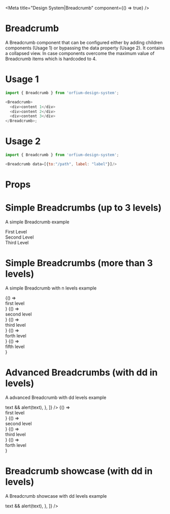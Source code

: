
<Meta title="Design System|Breadcrumb" component={() => true} />

# Breadcrumb

A Breadcrumb component that can be configured either by adding children components (Usage 1) or bypassing the data property (Usage 2).
It contains a collapsed view. In case components overcome the maximum value of Breadcrumb items which is hardcoded to 4.

# Usage 1

```js
import { Breadcrumb } from 'orfium-design-system';

<Breadcrumb>
  <div>content 1</div>
  <div>content 2</div>
  <div>content 3</div>
</Breadcrumb>;
```

# Usage 2

```js
import { Breadcrumb } from 'orfium-design-system';

<Breadcrumb data=[{to:"/path", label: "label"}]/>
```

# Props

<Props of={Breadcrumb} />

# Simple Breadcrumbs (up to 3 levels)

A simple Breadcrumb example

<Preview>
  <Story name="Simple Breadcrumbs">
    <Stack>
      <Breadcrumb>
        <div>First Level</div>
        <div>Second Level</div>
        <div>Third Level</div>
      </Breadcrumb>
    </Stack>
  </Story>
</Preview>

# Simple Breadcrumbs (more than 3 levels)

A simple Breadcrumb with n levels example

<Preview>
  <Story name="Simple Breadcrumbs with options">
    <Stack>
      <Router>
        <Breadcrumb
          data={[
            { to: '/first-level', label: 'First Level' },
            { to: '/second-level', label: 'Second Level' },
            { to: '/third-level', label: 'Third Level' },
            { to: '/forth-level', label: 'Forth Level' },
            { to: '/fifth-level', label: 'Fifth Level' },
          ]}
        />
        <Switch>
          <Route path="/first-level">{() => <div>first level</div>}</Route>
          <Route path="/second-level">{() => <div>second level</div>}</Route>
          <Route path="/third-level">{() => <div>third level</div>}</Route>
          <Route path="/forth-level">{() => <div>forth level</div>}</Route>
          <Route path="/fifth-level">{() => <div>fifth level</div>}</Route>
        </Switch>
      </Router>
    </Stack>
  </Story>
</Preview>

# Advanced Breadcrumbs (with dd in levels)

A advanced Breadcrumb with dd levels example

<Preview>
  <Story name="Advanced Breadcrumbs with options per data item">
    <Stack>
      <Router>
        <Breadcrumb
          data={[
            { to: '/first-level', label: 'First Level', options: ['ITEM 1', 'ITEM 2'] },
            { to: '/second-level', label: 'Second Level', options: ['ITEM 1', 'ITEM 2'] },
            { to: '/third-level', label: 'Third Level', options: ['ITEM 1', 'ITEM 2'] },
            { to: '/forth-level', label: 'Forth Level', options: ['ITEM 1', 'ITEM 2'] },
            {
              to: '',
              label: 'Fifth Level',
              options: ['ITEM 1', 'ITEM 2'],
              onChangeHandler: text => text && alert(text),
            },
          ]}
        />
        <Switch>
          <Route path="/first-level">{() => <div>first level</div>}</Route>
          <Route path="/second-level">{() => <div>second level</div>}</Route>
          <Route path="/third-level">{() => <div>third level</div>}</Route>
          <Route path="/forth-level">{() => <div>forth level</div>}</Route>
        </Switch>
      </Router>
    </Stack>
  </Story>
</Preview>

# Breadcrumb showcase (with dd in levels)

A Breadcrumb showcase with dd levels example

<Preview>
  <Story name="Breadcrumb showcase">
    <Stack>
      <BreadcrumbShowcase
        initData={[
          { to: '/first-level', label: 'First Level', options: ['ITEM 1', 'ITEM 2'] },
          { to: '/second-level', label: 'Second Level', options: ['ITEM 1', 'ITEM 2'] },
          { to: '/third-level', label: 'Third Level', options: ['ITEM 1', 'ITEM 2'] },
          { to: '/forth-level', label: 'Forth Level', options: ['ITEM 1', 'ITEM 2'] },
          {
            to: '/fifth-level',
            label: 'Fifth Level',
            options: ['ITEM 1', 'ITEM 2'],
            onChangeHandler: text => text && alert(text),
          },
        ]}
      />
    </Stack>
  </Story>
</Preview>
